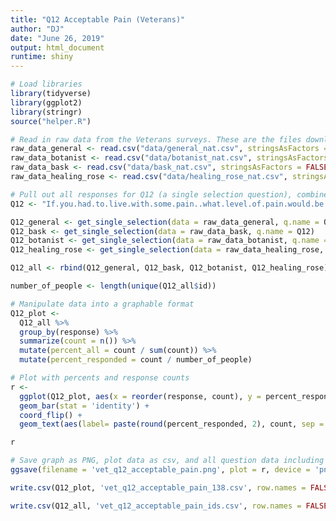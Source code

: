 ```yaml
---
title: "Q12 Acceptable Pain (Veterans)"
author: "DJ"
date: "June 26, 2019"
output: html_document
runtime: shiny
---
```


```r
# Load libraries
library(tidyverse)
library(ggplot2)
library(stringr)
source("helper.R")
```

```r
# Read in raw data from the Veterans surveys. These are the files downloaded from survey monkey saved as a .csv
raw_data_general <- read.csv("data/general_nat.csv", stringsAsFactors = FALSE)
raw_data_botanist <- read.csv("data/botanist_nat.csv", stringsAsFactors = FALSE)
raw_data_bask <- read.csv("data/bask_nat.csv", stringsAsFactors = FALSE)
raw_data_healing_rose <- read.csv("data/healing_rose_nat.csv", stringsAsFactors = FALSE)
```

```r
# Pull out all responses for Q12 (a single selection question), combine, then determine 'question n'
Q12 <- "If.you.had.to.live.with.some.pain..what.level.of.pain.would.be.acceptable."

Q12_general <- get_single_selection(data = raw_data_general, q.name = Q12)
Q12_bask <- get_single_selection(data = raw_data_bask, q.name = Q12)
Q12_botanist <- get_single_selection(data = raw_data_botanist, q.name = Q12)
Q12_healing_rose <- get_single_selection(data = raw_data_healing_rose, q.name = Q12)

Q12_all <- rbind(Q12_general, Q12_bask, Q12_botanist, Q12_healing_rose)

number_of_people <- length(unique(Q12_all$id))
```

```r
# Manipulate data into a graphable format
Q12_plot <- 
  Q12_all %>%
  group_by(response) %>%
  summarize(count = n()) %>%
  mutate(percent_all = count / sum(count)) %>%
  mutate(percent_responded = count / number_of_people)
```

```r
# Plot with percents and response counts
r <- 
  ggplot(Q12_plot, aes(x = reorder(response, count), y = percent_responded)) +
  geom_bar(stat = 'identity') +
  coord_flip() +
  geom_text(aes(label= paste(round(percent_responded, 2), count, sep = "***")))

r
```

```r
# Save graph as PNG, plot data as csv, and all question data including response IDs as csv (save question n and N at end of plot file as "_x.x")
ggsave(filename = 'vet_q12_acceptable_pain.png', plot = r, device = 'png')

write.csv(Q12_plot, 'vet_q12_acceptable_pain_138.csv', row.names = FALSE)

write.csv(Q12_all, 'vet_q12_acceptable_pain_ids.csv', row.names = FALSE)
```